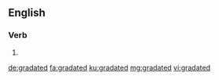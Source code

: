 ==English==

===Verb===
{{head|en|verb form}}

# {{en-past of|gradate}}

[[de:gradated]]
[[fa:gradated]]
[[ku:gradated]]
[[mg:gradated]]
[[vi:gradated]]